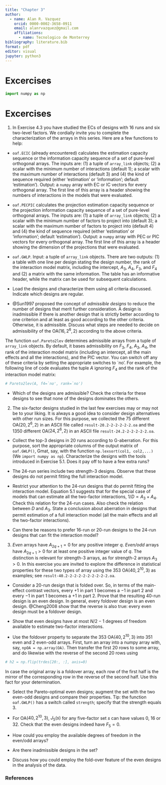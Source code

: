 ```yaml
---
title: "Chapter 3"
author: 
  - name: Alan R. Vazquez
    orcid: 0000-0002-3658-0911
    email: alanrvazquez@gmail.com
    affiliations:
      - name: Tecnologico de Monterrey
bibliography: literature.bib 
format: pdf
editor: visual
jupyter: python3
---
```


# Excercises

```python
import numpy as np
```

# Excercises

1. In Exercise 4.3 you have studied the ECs of designs with 16 runs and six two-level factors. We cordially invite you to complete the characterization of the arrays in this series. Here are a few functions to help:


- `oaf.ECIC` (already encountered) calculates the estimation capacity sequence or the information capacity sequence of a set of pure-level orthogonal arrays. The inputs are: (1) a tuple of `array_link` objects; (2) a scalar with the minimum  number of interactions (default 1); a scalar with the maximum number of interactions (default 3) and (4) the kind of sequence required (either 'estimation' or 'information'; default 'estimation'). Output: a `numpy` array with EC or IC vectors for every orthogonal array. The first line of this array is a header showing the numbers of interactions in the models that were evaluated.
- `oaf.PECPIC` calculates the projection estimation capacity sequence or the projection information capacity sequence of a set of pure-level orthogonal arrays. The inputs are: (1) a tuple of `array_link` objects; (2) a scalar with the minimum number of factors to project into (default 3); a scalar with the maximum number of factors to project into (default 4) and (4) the kind of sequence required (either 'estimation' or 'information'; default 'estimation'). Output: a `numpy` array with PEC or PIC vectors for every orthogonal array. The first line of this array is a header showing the dimension of the projections that were evaluated.

- `oaf.GWLP`.  Input: a tuple of `array_link` objects. There are two outputs: (1) a table with one line per design stating the design number, the rank of the interaction model matrix, including the intercept, $A_3$, $A_4$, $F_3$, and $F_4$ and (2) a matrix with the same information. The table has an informative header, while the matrix can be used for subsequent calculations.


- Load the designs and characterize them using all criteria discussed. Indicate which designs are regular.
- @Sun1997 proposed the concept of  *admissible designs* to reduce the number of designs that merit further consideration. A design is inadmissible if there is another design that is strictly better according to one criterion and at least as good according to the other criteria. Otherwise, it is admissible. Discuss what steps are needed to decide on admissibility of the OA($16,2^6,2$) according to the above criteria.

The function `oaf.Pareto2lev` determines admissible arrays from a tuple of `array_link` objects. By default, it bases admissibility on $F_3$, $F_4$, $A_3$, $A_4$, the rank of the interaction model matrix (including an intercept, all the main effects and all the interactions), and the PIC vector. You can switch off any of these criteria by setting the appropriate switches to `no'. For example, the following line of code evaluates the tuple $A$ ignoring $F_4$ and the rank of the interaction model matrix:

```python
# Pareto2lev(A, f4=`no', rank=`no')
```


- Which of the designs are admissible? Check the criteria for these designs to see that none of the designs dominates the others.


2. The six-factor designs studied in the last few exercises may or may not be to your liking. It is always a good idea to consider design alternatives with other run sizes. For this purpose, we collected  the 75 different OA($20,2^6,2$) in an ASCII file called `result-20.2-2-2-2-2-2.oa` and the 1350 different OA($24,2^6,2$) in an ASCII file `result-24.2-2-2-2-2-2.oa`.

- Collect the top-3 designs in 20 runs according to G-aberration. For this purpose, sort the appropriate columns of the output matrix of `oaf.GWLP()`, Gmat, say, with the function `np.lexsort(col1, col2,...)` (We `import numpy as np`). Characterize the designs with the tools introduced in Exercise 5.1. Does it pay off to have a few extra runs?

- The 24-run series include two strength-3 designs. Observe that these designs do not permit fitting the full interaction model.

- Restrict your attention to the 24-run designs that do permit fitting the interaction model. Equation 5.1 suggests that for the special case of models that can estimate all the two-factor interactions, $1/D \propto A_3+A_4$. Check this relation for the 24-run cases. Also check the relation between $D$ and $A_3$. State a conclusion about aberration in designs that permit estimation of a full interaction model (all the main effects and all the two-factor interactions).

- Can there be reasons to prefer 16-run or 20-run designs to the 24-run designs that can fit the interaction model?


3. *Even* arrays have $A_{2q+1}=0$ for any positive integer $q$. *Even/odd* arrays have $A_{2q+1}>0$ for at least one positive integer value of $q$. The distinction is relevant for strength-3 arrays, as for strength-2 arrays $A_3>0$. In this exercise you are invited to explore the difference in statistical properties for these two types of array using the 353 OA($40,2^{10},3$) as examples; see `result-40.2-2-2-2-2-2-2-2-2-2.oa`.

- Consider a 20-run design that is folded over. So, in terms of the main-effect contrast vectors, every $+1$ in part 1 becomes a $-1$ in part 2 and every $-1$ in part 1 becomes a $+1$ in part 2. Prove that the resulting 40-run design is an even design. In general, every foldover design is an even design. @Cheng2008 show that the reverse is also true: every even design must be a foldover design.

- Show that even designs have at most $N/2 - 1$ degrees of freedom available to estimate two-factor interactions.

- Use the foldover property to separate the 353 OA($40,2^{10},3$) into 351 even and 2 even-odd arrays. First, turn an array into a numpy array with, say, `npOA = np.array(OA)`. Then transfer the first 20 rows to some array, and do likewise with the reverse of the second 20 rows using

```python
# h2 = np.flip(trdes[20:, :], axis=0) 
```

In case the original array is a foldover array, each row of the first half is the mirror of the corresponding row in the reverse of the second half. Use this fact for your determination.

- Select the Pareto-optimal even designs; augment the set with the two even-odd designs and compare their properties. Tip: the function `oaf.GWLP()` has a switch called `strength`; specify that the strength equals 3.

- For OA($40,2^{10},3$), $J_5(s)$ for any five-factor set $s$ can have values 0, 16 or 32. Check that the even designs indeed have $F_5=0$.

- How could you employ the available degrees of freedom in the even/odd arrays?

- Are there inadmissible designs in the set?

- Discuss how you could employ the fold-over feature of the even designs in the analysis of the data.


### References
